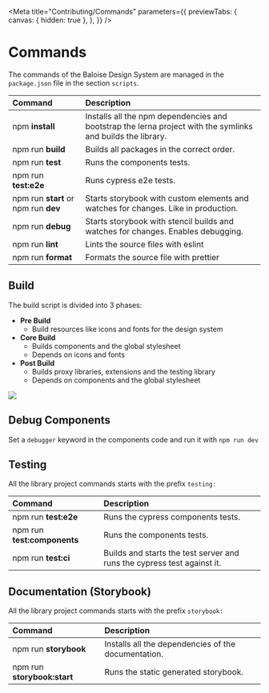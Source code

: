 
<Meta
  title="Contributing/Commands"
  parameters={{
    previewTabs: {
      canvas: { hidden: true },
    },
  }}
/>

# Commands

The commands of the Baloise Design System are managed in the `package.json` file in the section `scripts`.

| Command                              | Description                                                                                                 |
| :----------------------------------- | :---------------------------------------------------------------------------------------------------------- |
| npm **install**                      | Installs all the npm dependencies and bootstrap the lerna project with the symlinks and builds the library. |
| npm run **build**                    | Builds all packages in the correct order.                                                                   |
| npm run **test**                     | Runs the components tests.                                                                                  |
| npm run **test:e2e**                 | Runs cypress e2e tests.                                                                                     |
| npm run **start** or npm run **dev** | Starts storybook with custom elements and watches for changes. Like in production.                          |
| npm run **debug**                    | Starts storybook with stencil builds and watches for changes. Enables debugging.                            |
| npm run **lint**                     | Lints the source files with eslint                                                                          |
| npm run **format**                   | Formats the source file with prettier                                                                       |

## Build

The build script is divided into 3 phases:

- **Pre Build**
  - Build resources like icons and fonts for the design system
- **Core Build**
  - Builds components and the global stylesheet
  - Depends on icons and fonts
- **Post Build**
  - Builds proxy libraries, extensions and the testing library
  - Depends on components and the global stylesheet


<img src={BuildImage} />

## Debug Components

Set a `debugger` keyword in the components code and run it with `npm run dev`

## Testing

All the library project commands starts with the prefix `testing:`

| Command                     | Description                                                             |
| :-------------------------- | :---------------------------------------------------------------------- |
| npm run **test:e2e**        | Runs the cypress components tests.                                      |
| npm run **test:components** | Runs the components tests.                                              |
| npm run **test:ci**         | Builds and starts the test server and runs the cypress test against it. |

## Documentation (Storybook)

All the library project commands starts with the prefix `storybook:`

| Command                     | Description                                         |
| :-------------------------- | :-------------------------------------------------- |
| npm run **storybook**       | Installs all the dependencies of the documentation. |
| npm run **storybook:start** | Runs the static generated storybook.                |

<bal-doc-github link="/stories/contributing/04-commands.stories.mdx"></bal-doc-github>
